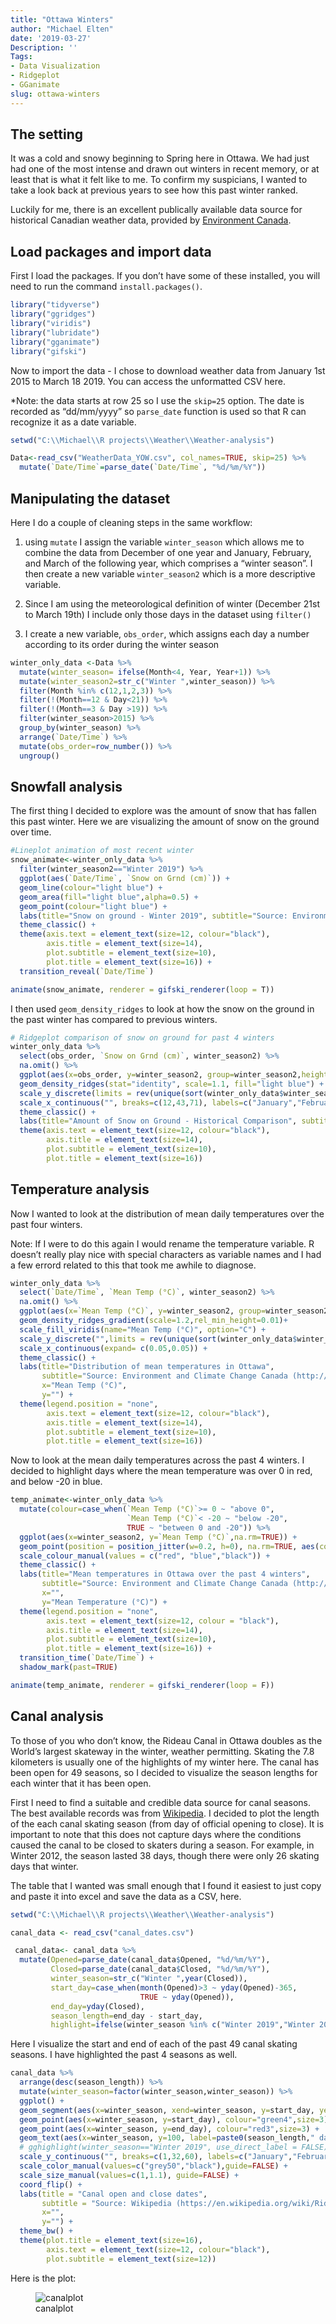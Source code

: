 ```yaml
---
title: "Ottawa Winters"
author: "Michael Elten"
date: '2019-03-27'
Description: ''
Tags:
- Data Visualization
- Ridgeplot
- GGanimate
slug: ottawa-winters
---
```


## The setting

It was a cold and snowy beginning to Spring here in Ottawa. We had just had one of the most intense and drawn out winters in recent memory, or at least that is what it felt like to me. To confirm my suspicians, I wanted to take a look back at previous years to see how this past winter ranked.

Luckily for me, there is an excellent publically available data source for historical Canadian weather data, provided by [Environment Canada](http://climate.weather.gc.ca/historical_data/search_historic_data_e.html).

## Load packages and import data

First I load the packages. If you don't have some of these installed, you will need to run the command `install.packages()`.

```r
library("tidyverse")
library("ggridges")
library("viridis")
library("lubridate")
library("gganimate")
library("gifski")
```


Now to import the data - I chose to download weather data from January 1st 2015 to March 18 2019. You can access the unformatted CSV here.

*Note: the data starts at row 25 so I use the `skip=25` option. The date is recorded as "dd/mm/yyyy" so `parse_date` function is used so that R can recognize it as a date variable.

```r
setwd("C:\\Michael\\R projects\\Weather\\Weather-analysis")

Data<-read_csv("WeatherData_YOW.csv", col_names=TRUE, skip=25) %>%
  mutate(`Date/Time`=parse_date(`Date/Time`, "%d/%m/%Y"))

```

## Manipulating the dataset

Here I do a couple of cleaning steps in the same workflow:

(1) using `mutate` I assign the variable `winter_season` which allows me to combine the data from December of one year and January, February, and March of the following year, which comprises a "winter season". I then create a new variable `winter_season2` which is a more descriptive variable.

(2) Since I am using the meteorological definition of winter (December 21st to March 19th) I include only those days in the dataset using `filter()`

(3) I create a new variable, `obs_order`, which assigns each day a number according to its order during the winter season

```r
winter_only_data <-Data %>%
  mutate(winter_season= ifelse(Month<4, Year, Year+1)) %>%
  mutate(winter_season2=str_c("Winter ",winter_season)) %>%
  filter(Month %in% c(12,1,2,3)) %>%
  filter(!(Month==12 & Day<21)) %>%
  filter(!(Month==3 & Day >19)) %>%
  filter(winter_season>2015) %>%
  group_by(winter_season) %>%
  arrange(`Date/Time`) %>%
  mutate(obs_order=row_number()) %>%
  ungroup()

```


## Snowfall analysis

The first thing I decided to explore was the amount of snow that has fallen this past winter. Here we are visualizing the amount of snow on the ground over time. 

```r

#Lineplot animation of most recent winter
snow_animate<-winter_only_data %>%
  filter(winter_season2=="Winter 2019") %>%
  ggplot(aes(`Date/Time`, `Snow on Grnd (cm)`)) +
  geom_line(colour="light blue") +
  geom_area(fill="light blue",alpha=0.5) +
  geom_point(colour="light blue") +
  labs(title="Snow on ground - Winter 2019", subtitle="Source: Environment and Climate Change Canada (http://climate.weather.gc.ca/)", x="", y="Snow on ground (cm)") +
  theme_classic() +
  theme(axis.text = element_text(size=12, colour="black"), 
        axis.title = element_text(size=14), 
        plot.subtitle = element_text(size=10),
        plot.title = element_text(size=16)) +
  transition_reveal(`Date/Time`)

animate(snow_animate, renderer = gifski_renderer(loop = T))
```

I then used `geom_density_ridges` to look at how the snow on the ground in the past winter has compared to previous winters.

```r
# Ridgeplot comparison of snow on ground for past 4 winters
winter_only_data %>%
  select(obs_order, `Snow on Grnd (cm)`, winter_season2) %>%
  na.omit() %>%
  ggplot(aes(x=obs_order, y=winter_season2, group=winter_season2,height=`Snow on Grnd (cm)`)) +
  geom_density_ridges(stat="identity", scale=1.1, fill="light blue") +
  scale_y_discrete(limits = rev(unique(sort(winter_only_data$winter_season2))), expand = c(0,0)) +
  scale_x_continuous("", breaks=c(12,43,71), labels=c("January","February","March"), expand = c(0.01,0.01)) +
  theme_classic() +
  labs(title="Amount of Snow on Ground - Historical Comparison", subtitle="Source: Environment and Climate Change Canada (http://climate.weather.gc.ca/)", x="", y="") +
  theme(axis.text = element_text(size=12, colour="black"), 
        axis.title = element_text(size=14), 
        plot.subtitle = element_text(size=10),
        plot.title = element_text(size=16))
```

## Temperature analysis

Now I wanted to look at the distribution of mean daily temperatures over the past four winters. 


Note: If I were to do this again I would rename the temperature variable. R doesn't really play nice with special characters as variable names and I had a few errord related to this that took me awhile to diagnose. 

```r
winter_only_data %>%
  select(`Date/Time`, `Mean Temp (°C)`, winter_season2) %>%
  na.omit() %>%
  ggplot(aes(x=`Mean Temp (°C)`, y=winter_season2, group=winter_season2, fill=..x..)) +
  geom_density_ridges_gradient(scale=1.2,rel_min_height=0.01)+
  scale_fill_viridis(name="Mean Temp (°C)", option="C") +
  scale_y_discrete("",limits = rev(unique(sort(winter_only_data$winter_season2))), expand=c(0.01,0)) +
  scale_x_continuous(expand= c(0.05,0.05)) +
  theme_classic() +
  labs(title="Distribution of mean temperatures in Ottawa", 
       subtitle="Source: Environment and Climate Change Canada (http://climate.weather.gc.ca/)", 
       x="Mean Temp (°C)", 
       y="") +
  theme(legend.position = "none", 
        axis.text = element_text(size=12, colour="black"), 
        axis.title = element_text(size=14), 
        plot.subtitle = element_text(size=10),
        plot.title = element_text(size=16))
```

Now to look at the mean daily temperatures across the past 4 winters. I decided to highlight days where the mean temperature was over 0 in red, and below -20 in blue.

```r

temp_animate<-winter_only_data %>%
  mutate(colour=case_when(`Mean Temp (°C)`>= 0 ~ "above 0",
                          `Mean Temp (°C)`< -20 ~ "below -20",
                          TRUE ~ "between 0 and -20")) %>%
  ggplot(aes(x=winter_season2, y=`Mean Temp (°C)`,na.rm=TRUE)) +
  geom_point(position = position_jitter(w=0.2, h=0), na.rm=TRUE, aes(colour= colour)) +
  scale_colour_manual(values = c("red", "blue","black")) +
  theme_classic() +
  labs(title="Mean temperatures in Ottawa over the past 4 winters", 
       subtitle="Source: Environment and Climate Change Canada (http://climate.weather.gc.ca/)", 
       x="", 
       y="Mean Temperature (°C)") +
  theme(legend.position = "none", 
        axis.text = element_text(size=12, colour = "black"), 
        axis.title = element_text(size=14), 
        plot.subtitle = element_text(size=10),
        plot.title = element_text(size=16)) +
  transition_time(`Date/Time`) + 
  shadow_mark(past=TRUE)

animate(temp_animate, renderer = gifski_renderer(loop = F))
```


## Canal analysis

To those of you who don't know, the Rideau Canal in Ottawa doubles as the World's largest skateway in the winter, weather permitting. Skating the 7.8 kilometers is usually one of the highlights of my winter here. The canal has been open for 49 seasons, so I decided to visualize the season lengths for each winter that it has been open. 

First I need to find a suitable and credible data source for canal seasons. The best available records was from [Wikipedia](https://en.wikipedia.org/wiki/Rideau_Canal#Skateway). I decided to  plot the length of the each canal skating season (from day of official opening to close). It is important to note that this does not capture days where the conditions caused the canal to be closed to skaters during a season. For example, in Winter 2012, the season lasted 38 days, though there were only 26 skating days that winter.

The table that I wanted was small enough that I found it easiest to just copy and paste it into excel and save the data as a CSV, here. 

```r
setwd("C:\\Michael\\R projects\\Weather\\Weather-analysis")

canal_data <- read_csv("canal_dates.csv")

 canal_data<- canal_data %>%
  mutate(Opened=parse_date(canal_data$Opened, "%d/%m/%Y"),
         Closed=parse_date(canal_data$Closed, "%d/%m/%Y"),
         winter_season=str_c("Winter ",year(Closed)),
         start_day=case_when(month(Opened)>3 ~ yday(Opened)-365,
                             TRUE ~ yday(Opened)), 
         end_day=yday(Closed),
         season_length=end_day - start_day,
         highlight=ifelse(winter_season %in% c("Winter 2019","Winter 2018","Winter 2017","Winter 2016"), "Yes","No"))

```

Here I visualize the start and end of each of the past 49 canal skating seasons. I have highlighted the past 4 seasons as well.


```r
canal_data %>%
  arrange(desc(season_length)) %>%
  mutate(winter_season=factor(winter_season,winter_season)) %>%
  ggplot() +
  geom_segment(aes(x=winter_season, xend=winter_season, y=start_day, yend=end_day, color=highlight, size=highlight)) +
  geom_point(aes(x=winter_season, y=start_day), colour="green4",size=3) +
  geom_point(aes(x=winter_season, y=end_day), colour="red3",size=3) +
  geom_text(aes(x=winter_season, y=100, label=paste0(season_length," days"), colour=highlight)) +
  # gghighlight(winter_season=="Winter 2019", use_direct_label = FALSE) +
  scale_y_continuous("", breaks=c(1,32,60), labels=c("January","February","March"), expand = c(0.1,0.1)) +
  scale_color_manual(values=c("grey50","black"),guide=FALSE) +
  scale_size_manual(values=c(1,1.1), guide=FALSE) +
  coord_flip() +
  labs(title = "Canal open and close dates",
       subtitle = "Source: Wikipedia (https://en.wikipedia.org/wiki/Rideau_Canal#Skateway)",
       x="",
       y="") +
  theme_bw() + 
  theme(plot.title = element_text(size=16),
        axis.text = element_text(size=12, colour="black"),
        plot.subtitle = element_text(size=12))

```

Here is the plot: 

![canalplot](/img/canalplot.png)